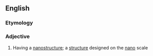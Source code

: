 ==English==

===Etymology===
{{prefix|en|nano|structured}}

===Adjective===
{{en-adj}}

# Having a [[nanostructure]]; a [[structure]] designed on the [[nano]] scale